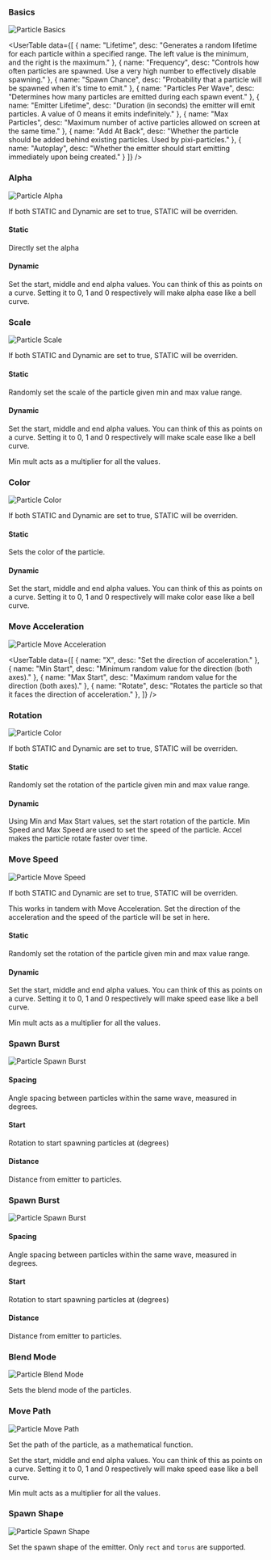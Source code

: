
<SpecialHeader  
 title="Particle Component"  
 usesComponent="particle"  
 usesComponentLink="/studio-docs/2d/objects/particle-emitter"
 buttonText="Switch to Object"
/>

### Basics

<Image src="/studio-docs/components/particle/particle-basics.png" alt="Particle Basics" width={500} height={500} className="pt-6" />

<UserTable data={[
  { name: "Lifetime", desc: "Generates a random lifetime for each particle within a specified range. The left value is the minimum, and the right is the maximum." },
  { name: "Frequency", desc: "Controls how often particles are spawned. Use a very high number to effectively disable spawning." },
  { name: "Spawn Chance", desc: "Probability that a particle will be spawned when it's time to emit." },
  { name: "Particles Per Wave", desc: "Determines how many particles are emitted during each spawn event." },
  { name: "Emitter Lifetime", desc: "Duration (in seconds) the emitter will emit particles. A value of 0 means it emits indefinitely." },
  { name: "Max Particles", desc: "Maximum number of active particles allowed on screen at the same time." },
  { name: "Add At Back", desc: "Whether the particle should be added behind existing particles. Used by pixi-particles." },
  { name: "Autoplay", desc: "Whether the emitter should start emitting immediately upon being created." }
]} />

### Alpha

<Image src="/studio-docs/components/particle/particle-alpha.png" alt="Particle Alpha" width={500} height={500} className="pt-6" />

If both STATIC and Dynamic are set to true, STATIC will be overriden. 

#### Static

Directly set the alpha

#### Dynamic

Set the start, middle and end alpha values. You can think of this as points on a curve. Setting it to 0, 1 and 0 respectively will make alpha ease like a bell curve.

### Scale

<Image src="/studio-docs/components/particle/particle-scale.png" alt="Particle Scale" width={500} height={500} className="pt-6" />

If both STATIC and Dynamic are set to true, STATIC will be overriden. 

#### Static

Randomly set the scale of the particle given min and max value range.

#### Dynamic

Set the start, middle and end alpha values. You can think of this as points on a curve. Setting it to 0, 1 and 0 respectively will make scale ease like a bell curve.

Min mult acts as a multiplier for all the values.

### Color

<Image src="/studio-docs/components/particle/particle-color.png" alt="Particle Color" width={500} height={500} className="pt-6" />

If both STATIC and Dynamic are set to true, STATIC will be overriden. 

#### Static

Sets the color of the particle.

#### Dynamic

Set the start, middle and end alpha values. You can think of this as points on a curve. Setting it to 0, 1 and 0 respectively will make color ease like a bell curve.

### Move Acceleration

<Image src="/studio-docs/components/particle/particle-move-acceleration.png" alt="Particle Move Acceleration" width={500} height={500} className="pt-6" />


<UserTable data={[
  { name: "X", desc: "Set the direction of acceleration." },
  { name: "Min Start", desc: "Minimum random value for the direction (both axes)." },
  { name: "Max Start", desc: "Maximum random value for the direction (both axes)." },
  { name: "Rotate", desc: "Rotates the particle so that it faces the direction of acceleration." },
]} />

### Rotation

<Image src="/studio-docs/components/particle/particle-rotation.png" alt="Particle Color" width={500} height={500} className="pt-6" />

If both STATIC and Dynamic are set to true, STATIC will be overriden. 

#### Static

Randomly set the rotation of the particle given min and max value range.

#### Dynamic

Using Min and Max Start values, set the start rotation of the particle. Min Speed and Max Speed are used to set the speed of the particle. 
Accel makes the particle rotate faster over time.

### Move Speed

<Image src="/studio-docs/components/particle/particle-move-speed.png" alt="Particle Move Speed" width={500} height={500} className="pt-6" />

If both STATIC and Dynamic are set to true, STATIC will be overriden. 

This works in tandem with Move Acceleration. Set the direction of the acceleration and the speed of the particle will be set in here.

#### Static

Randomly set the rotation of the particle given min and max value range.

#### Dynamic

Set the start, middle and end alpha values. You can think of this as points on a curve. 
Setting it to 0, 1 and 0 respectively will make speed ease like a bell curve.

Min mult acts as a multiplier for all the values.

### Spawn Burst

<Image src="/studio-docs/components/particle/particle-spawn-burst.png" alt="Particle Spawn Burst" width={500} height={500} className="pt-6" />

#### Spacing

Angle spacing between particles within the same wave, measured in degrees.

#### Start

Rotation to start spawning particles at (degrees)

#### Distance

Distance from emitter to particles.


### Spawn Burst

<Image src="/studio-docs/components/particle/particle-spawn-burst.png" alt="Particle Spawn Burst" width={500} height={500} className="pt-6" />

#### Spacing

Angle spacing between particles within the same wave, measured in degrees.

#### Start

Rotation to start spawning particles at (degrees)

#### Distance

Distance from emitter to particles.

### Blend Mode

<Image src="/studio-docs/components/particle/particle-blend-mode.png" alt="Particle Blend Mode" width={500} height={500} className="pt-6" />

Sets the blend mode of the particles.

### Move Path

<Image src="/studio-docs/components/particle/particle-move-path.png" alt="Particle Move Path" width={500} height={500} className="pt-6" />

Set the path of the particle, as a mathematical function.

Set the start, middle and end alpha values. You can think of this as points on a curve. 
Setting it to 0, 1 and 0 respectively will make speed ease like a bell curve.

Min mult acts as a multiplier for all the values.


### Spawn Shape

<Image src="/studio-docs/components/particle/particle-spawn-shape.png" alt="Particle Spawn Shape" width={500} height={500} className="pt-6" />

Set the spawn shape of the emitter. Only `rect` and `torus` are supported.
